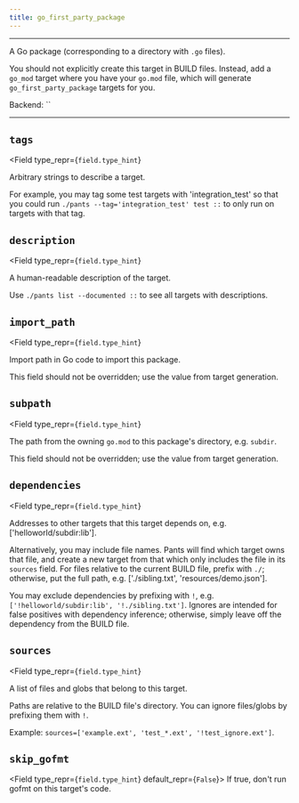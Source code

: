 ```yaml
---
title: go_first_party_package
---
```



---

A Go package (corresponding to a directory with `.go` files).

You should not explicitly create this target in BUILD files. Instead, add a `go_mod` target where you have your `go.mod` file, which will generate `go_first_party_package` targets for you.

Backend: <span className="color--primary">``</span>

---

<span className={styles.options}>

## `tags`

<Field
    type_repr={`field.type_hint`}
>
Arbitrary strings to describe a target.

For example, you may tag some test targets with &#x27;integration_test&#x27; so that you could run `./pants --tag='integration_test' test ::` to only run on targets with that tag.

</Field>

## `description`

<Field
    type_repr={`field.type_hint`}
>
A human-readable description of the target.

Use `./pants list --documented ::` to see all targets with descriptions.

</Field>

## `import_path`

<Field
    type_repr={`field.type_hint`}
>
Import path in Go code to import this package.

This field should not be overridden; use the value from target generation.

</Field>

## `subpath`

<Field
    type_repr={`field.type_hint`}
>
The path from the owning `go.mod` to this package&#x27;s directory, e.g. `subdir`.

This field should not be overridden; use the value from target generation.

</Field>

## `dependencies`

<Field
    type_repr={`field.type_hint`}
>
Addresses to other targets that this target depends on, e.g. [&#x27;helloworld/subdir:lib&#x27;].

Alternatively, you may include file names. Pants will find which target owns that file, and create a new target from that which only includes the file in its `sources` field. For files relative to the current BUILD file, prefix with `./`; otherwise, put the full path, e.g. [&#x27;./sibling.txt&#x27;, &#x27;resources/demo.json&#x27;].

You may exclude dependencies by prefixing with `!`, e.g. `['!helloworld/subdir:lib', '!./sibling.txt']`. Ignores are intended for false positives with dependency inference; otherwise, simply leave off the dependency from the BUILD file.

</Field>

## `sources`

<Field
    type_repr={`field.type_hint`}
>
A list of files and globs that belong to this target.

Paths are relative to the BUILD file&#x27;s directory. You can ignore files/globs by prefixing them with `!`.

Example: `sources=['example.ext', 'test_*.ext', '!test_ignore.ext']`.

</Field>

## `skip_gofmt`

<Field type_repr={`field.type_hint`} default_repr={`False`}>
  If true, don&#x27;t run gofmt on this target&#x27;s code.
</Field>

</span>

